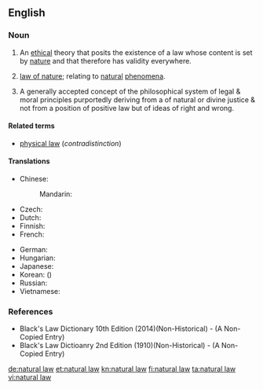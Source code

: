 ==English==
{{wikipedia}}

===Noun===
{{en-noun|-|head=[[natural]] [[law]]}}

# {{label|en|philosophy}} An [[ethical]] theory that posits the existence of a law whose content is set by [[nature]] and that therefore has validity everywhere.
# [[law of nature]]; relating to [[natural]] [[phenomena]].
# {{lb|en|legal}} A generally accepted concept of the philosophical system of legal & moral principles purportedly deriving from a of natural or divine justice & not from a position of positive law but of ideas of right and wrong.

====Related terms====
* [[physical law]] (''contradistinction'')

====Translations====
{{trans-top|ethical theory}}
* Chinese:
*: Mandarin: {{t+|cmn|自然法|tr=zìránfǎ|sc=Hani}}
* Czech: {{t|cs|přirozené právo|n}}
* Dutch: {{t+|nl|natuurrecht|n}}
* Finnish: {{t+|fi|luonnonoikeus}}
* French: {{t+|fr|droit naturel|m}}
{{trans-mid}}
* German: {{t+|de|Naturgesetz|n}}
* Hungarian: {{t|hu|természeti törvény}}
* Japanese: {{t|ja|自然法|tr=しぜんほう, shizenhō|sc=Jpan}}
* Korean: {{t|ko|자연법|sc=Kore}} ({{t+|ko|自然法|sc=Kore}})
* Russian: {{t|ru|есте́ственное пра́во|n}}
* Vietnamese: {{t|vi|luật của tự nhiên}}
{{trans-bottom}}

===References===
* Black's Law Dictionary 10th Edition (2014)(Non-Historical) - (A Non-Copied Entry)
* Black's Law Dictioanry 2nd Edition (1910)(Non-Historical) - (A Non-Copied Entry)


[[de:natural law]]
[[et:natural law]]
[[kn:natural law]]
[[fi:natural law]]
[[ta:natural law]]
[[vi:natural law]]